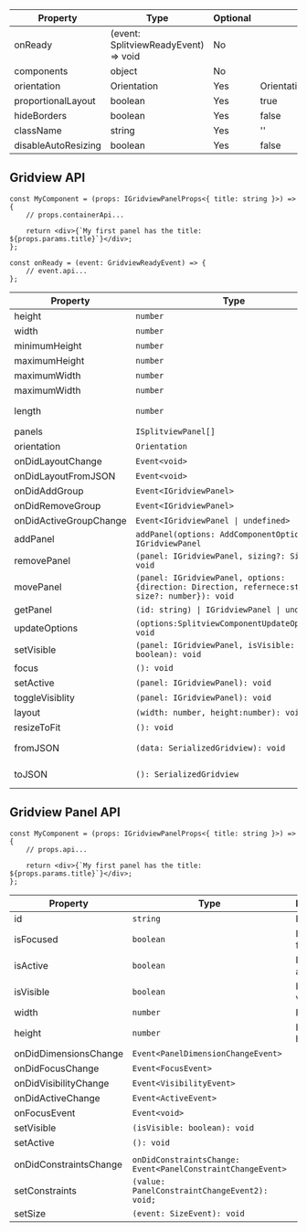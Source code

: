 | Property            | Type                                 | Optional | Default                | Description |
| ------------------- | ------------------------------------ | -------- | ---------------------- | ----------- |
| onReady             | (event: SplitviewReadyEvent) => void | No       |                        |             |
| components          | object                               | No       |                        |             |
| orientation         | Orientation                          | Yes      | Orientation.HORIZONTAL |             |
| proportionalLayout  | boolean                              | Yes      | true                   |             |
| hideBorders         | boolean                              | Yes      | false                  |             |
| className           | string                               | Yes      | ''                     |             |
| disableAutoResizing | boolean                              | Yes      | false                  |             |

## Gridview API

```tsx
const MyComponent = (props: IGridviewPanelProps<{ title: string }>) => {
    // props.containerApi...

    return <div>{`My first panel has the title: ${props.params.title}`}</div>;
};
```

```tsx
const onReady = (event: GridviewReadyEvent) => {
    // event.api...
};
```

| Property               | Type                                                                                              | Description          |
| ---------------------- | ------------------------------------------------------------------------------------------------- | -------------------- |
| height                 | `number`                                                                                          |                      |
| width                  | `number`                                                                                          |                      |
| minimumHeight          | `number`                                                                                          |                      |
| maximumHeight          | `number`                                                                                          |                      |
| maximumWidth           | `number`                                                                                          |                      |
| maximumWidth           | `number`                                                                                          |                      |
| length                 | `number`                                                                                          | Number of panels     |
| panels                 | `ISplitviewPanel[]`                                                                               |                      |
| orientation            | `Orientation`                                                                                     |                      |
| onDidLayoutChange      | `Event<void>`                                                                                     |                      |
| onDidLayoutFromJSON    | `Event<void>`                                                                                     |                      |
| onDidAddGroup          | `Event<IGridviewPanel>`                                                                           |                      |
| onDidRemoveGroup       | `Event<IGridviewPanel>`                                                                           |                      |
| onDidActiveGroupChange | `Event<IGridviewPanel \| undefined>`                                                              |                      |
| addPanel               | `addPanel(options: AddComponentOptions): IGridviewPanel`                                          |                      |
| removePanel            | `(panel: IGridviewPanel, sizing?: Sizing): void`                                                  |                      |
| movePanel              | `(panel: IGridviewPanel, options: {direction: Direction, refernece:string, size?: number}): void` |                      |
| getPanel               | `(id: string) \| IGridviewPanel \| undefined`                                                     |                      |
| updateOptions          | `(options:SplitviewComponentUpdateOptions): void`                                                 |                      |
| setVisible             | `(panel: IGridviewPanel, isVisible: boolean): void`                                               |                      |
| focus                  | `(): void`                                                                                        |                      |
| setActive              | `(panel: IGridviewPanel): void`                                                                   |                      |
| toggleVisiblity        | `(panel: IGridviewPanel): void`                                                                   |                      |
| layout                 | `(width: number, height:number): void`                                                            |                      |
| resizeToFit            | `(): void`                                                                                        |                      |
| fromJSON               | `(data: SerializedGridview): void`                                                                | Deserialize a layout |
| toJSON                 | `(): SerializedGridview`                                                                          | Serialized a layout  |

## Gridview Panel API

```tsx
const MyComponent = (props: IGridviewPanelProps<{ title: string }>) => {
    // props.api...

    return <div>{`My first panel has the title: ${props.params.title}`}</div>;
};
```

| Property               | Type                                                        | Description      |
| ---------------------- | ----------------------------------------------------------- | ---------------- |
| id                     | `string`                                                    | Panel id         |
| isFocused              | `boolean`                                                   | Is panel focsed  |
| isActive               | `boolean`                                                   | Is panel active  |
| isVisible              | `boolean`                                                   | Is panel visible |
| width                  | `number`                                                    | Panel width      |
| height                 | `number`                                                    | Panel height     |
| onDidDimensionsChange  | `Event<PanelDimensionChangeEvent>`                          |                  |
| onDidFocusChange       | `Event<FocusEvent>`                                         |                  |
| onDidVisibilityChange  | `Event<VisibilityEvent>`                                    |                  |
| onDidActiveChange      | `Event<ActiveEvent>`                                        |                  |
| onFocusEvent           | `Event<void>`                                               |                  |
| setVisible             | `(isVisible: boolean): void`                                |                  |
| setActive              | `(): void`                                                  |                  |
|                        |                                                             |                  |
| onDidConstraintsChange | `onDidConstraintsChange: Event<PanelConstraintChangeEvent>` |                  |
| setConstraints         | `(value: PanelConstraintChangeEvent2): void;`               |                  |
| setSize                | `(event: SizeEvent): void`                                  |                  |
